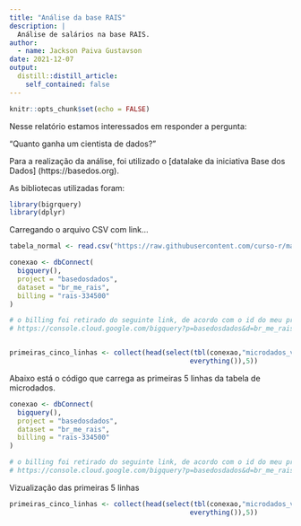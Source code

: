 ```yaml
---
title: "Análise da base RAIS"
description: |
  Análise de salários na base RAIS.
author:
  - name: Jackson Paiva Gustavson
date: 2021-12-07
output:
  distill::distill_article:
    self_contained: false
---
```


```r
knitr::opts_chunk$set(echo = FALSE)
```

Nesse relatório estamos interessados em responder a pergunta:

"Quanto ganha um cientista de dados?"

Para a realização da análise, foi utilizado o [datalake da iniciativa Base dos Dados] (https://basedos.org).

As bibliotecas utilizadas foram:

```r
library(bigrquery)
library(dplyr)

```

Carregando o arquivo CSV com link...

```r
tabela_normal <- read.csv("https://raw.githubusercontent.com/curso-r/mais-r4ds-1/master/dados/imdb.csv")

conexao <- dbConnect(
  bigquery(),
  project = "basedosdados",
  dataset = "br_me_rais",
  billing = "rais-334500"
)

# o billing foi retirado do seguinte link, de acordo com o id do meu projeto 
# https://console.cloud.google.com/bigquery?p=basedosdados&d=br_me_rais&t=microdados_vinculos&page=table&project=rais-334500


primeiras_cinco_linhas <- collect(head(select(tbl(conexao,"microdados_vinculos"),
                                             everything()),5))


```

Abaixo está o código que carrega as primeiras 5 linhas da tabela de microdados.

```r
conexao <- dbConnect(
  bigquery(),
  project = "basedosdados",
  dataset = "br_me_rais",
  billing = "rais-334500"
)

# o billing foi retirado do seguinte link, de acordo com o id do meu projeto 
# https://console.cloud.google.com/bigquery?p=basedosdados&d=br_me_rais&t=microdados_vinculos&page=table&project=rais-334500
```

Vizualização das primeiras 5 linhas

```r
primeiras_cinco_linhas <- collect(head(select(tbl(conexao,"microdados_vinculos"),
                                             everything()),5))

```
